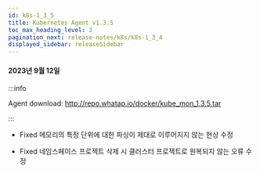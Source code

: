 ```yaml
---
id: k8s-1_3_5
title: Kubernetes Agent v1.3.5
toc_max_heading_level: 2
pagination_next: release-notes/k8s/k8s-1_3_4
displayed_sidebar: releaseSidebar
---
```


#### 2023년 9월 12일

:::info

Agent download: http://repo.whatap.io/docker/kube_mon_1.3.5.tar

:::

- <Status>Fixed</Status> 메모리의 특정 단위에 대한 파싱이 제대로 이루어지지 않는 현상 수정

- <Status>Fixed</Status> 네임스페이스 프로젝트 삭제 시 클러스터 프로젝트로 원복되지 않는 오류 수정